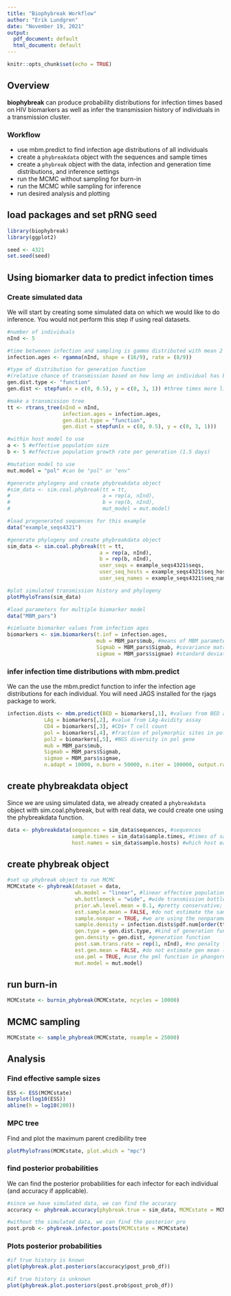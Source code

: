 ```yaml
---
title: "Biophybreak Workflow"
author: "Erik Lundgren"
date: "November 19, 2021"
output:
  pdf_document: default
  html_document: default
---
```


```r
knitr::opts_chunk$set(echo = TRUE)
```

## Overview

**biophybreak** can produce probability distributions for infection times based on HIV biomarkers 
as well as infer the transmission history of individuals in a transmission cluster.

### Workflow

- use mbm.predict to find infection age distributions of all individuals
- create a `phybreakdata` object with the sequences and sample times
- create a `phybreak` object with the data, infection and generation time distributions, and inference settings
- run the MCMC without sampling for burn-in
- run the MCMC while sampling for inference
- run desired analysis and plotting

## load packages and set pRNG seed

```r
library(biophybreak)
library(ggplot2)

seed <- 4321
set.seed(seed)
```

## Using biomarker data to predict infection times

### Create simulated data

We will start by creating some simulated data on which we would like to do inference. 
You would not perform this step if using real datasets.

```r
#number of individuals
nInd <- 5

#time betweeen infection and sampling is gamma distributed with mean 2 and sd 1.5
infection.ages <- rgamma(nInd, shape = (16/9), rate = (8/9))

#type of distribution for generation function
#(relative chance of transmission based on how long an individual has been infected)
gen.dist.type <- "function"
gen.dist <- stepfun(x = c(0, 0.5), y = c(0, 3, 1)) #three times more likely to transmit in first 6 months

#make a transmission tree
tt <- rtrans_tree(nInd = nInd, 
                  infection.ages = infection.ages, 
                  gen.dist.type = "function", 
                  gen.dist = stepfun(x = c(0, 0.5), y = c(0, 3, 1))) 

#within host model to use
a <- 5 #effective population size
b <- 5 #effective population growth rate per generation (1.5 days)

#mutation model to use
mut.model = "pol" #can be "pol" or "env"

#generate phylogeny and create phybreakdata object
#sim_data <- sim.coal.phybreak(tt = tt, 
#                              a = rep(a, nInd), 
#                              b = rep(b, nInd), 
#                              mut_model = mut.model) 

#load pregenerated sequences for this example
data("example_seqs4321")

#generate phylogeny and create phybreakdata object
sim_data <- sim.coal.phybreak(tt = tt, 
                              a = rep(a, nInd), 
                              b = rep(b, nInd), 
                              user_seqs = example_seqs4321$seqs,
                              user_seq_hosts = example_seqs4321$seq_hosts,
                              user_seq_names = example_seqs4321$seq_names)

#plot simulated transmission history and phylogeny
plotPhyloTrans(sim_data)

#load parameters for multiple biomarker model
data("MBM_pars")

#simluate biomarker values from infection ages
biomarkers <- sim.biomarkers(t.inf = infection.ages, 
                             mub = MBM_pars$mub, #means of MBM parameters
                             Sigmab = MBM_pars$Sigmab, #covariance matrix of MBM parameters
                             sigmae = MBM_pars$sigmae) #standard deviations of gaussian noise for each biomarker
```

### infer infection time distributions with mbm.predict

We can the use the mbm.predict function to infer the infection age distributions for each individual.
You will need JAGS installed for the rjags package to work.

```r
infection.dists <- mbm.predict(BED = biomarkers[,1], #values from BED assay (OD-n))
            LAg = biomarkers[,2], #value from LAg-Avidity assay
            CD4 = biomarkers[,3], #CD$+ T cell count
            pol = biomarkers[,4], #fraction of polymorphic sites in pol gene
            pol2 = biomarkers[,5], #NGS diversity in pol gene
            mub = MBM_pars$mub, 
            Sigmab = MBM_pars$Sigmab, 
            sigmae = MBM_pars$sigmae,
            n.adapt = 10000, n.burn = 50000, n.iter = 100000, output.raw = TRUE)
```

## create phybreakdata object

Since we are using simulated data, we already created a `phybreakdata` object with sim.coal.phybreak, 
but with real data, we could create one using the phybreakdata function.

```r
data <- phybreakdata(sequences = sim_data$sequences, #sequences
                     sample.times = sim_data$sample.times, #times of samples
                     host.names = sim_data$sample.hosts) #which host each sample was taken from
```

## create phybreak object

```r
#set up phybreak object to run MCMC
MCMCstate <- phybreak(dataset = data, 
                      wh.model = "linear", #linear effective population size growth
                      wh.bottleneck = "wide", #wide transmission bottleneck
                      prior.wh.level.mean = 0.1, #pretty conservative; corresponds to a mean of about 24 for a
                      est.sample.mean = FALSE, #do not estimate the sample mean (because we are using the nonparametric distributions)
                      sample.nonpar = TRUE, #we are using the nonparametric distributions from the MBM
                      sample.density = infection.dists$pdf.num[order(tt$t_sam)], #distrubutions from MBM, ordered by sampling time
                      gen.type = gen.dist.type, #kind of generation function
                      gen.density = gen.dist, #generation function
                      post.sam.trans.rate = rep(1, nInd), #no penalty for transmission after sampling
                      est.gen.mean = FALSE, #do not estimate gen mean (because function is provided)
                      use.pml = TRUE, #use the pml function in phangorn for the sequence likelihood with GTR model
                      mut.model = mut.model)
```

## run burn-in

```r
MCMCstate <- burnin_phybreak(MCMCstate, ncycles = 10000)
```

## MCMC sampling

```r
MCMCstate <- sample_phybreak(MCMCstate, nsample = 25000)
```

## Analysis

### Find effective sample sizes
```r
ESS <- ESS(MCMCstate)
barplot(log10(ESS))
abline(h = log10(200))
```

### MPC tree

Find and plot the maximum parent credibility tree
```r
plotPhyloTrans(MCMCstate, plot.which = "mpc")
```

### find posterior probabilities

We can find the posterior probabilities for each infector for each individual (and accuracy if applicable).

```r
#since we have simulated data, we can find the accuracy
accuracy <- phybreak.accuracy(phybreak.true = sim_data, MCMCstate = MCMCstate)

#without the simulated data, we can find the posterior pro
post.prob <- phybreak.infector.posts(MCMCstate = MCMCstate)
```

### Plots posterior probabilities

```r
#if true history is known
plot(phybreak.plot.posteriors(accuracy$post_prob_df))

#if true history is unknown
plot(phybreak.plot.posteriors(post.prob$post_prob_df))
```